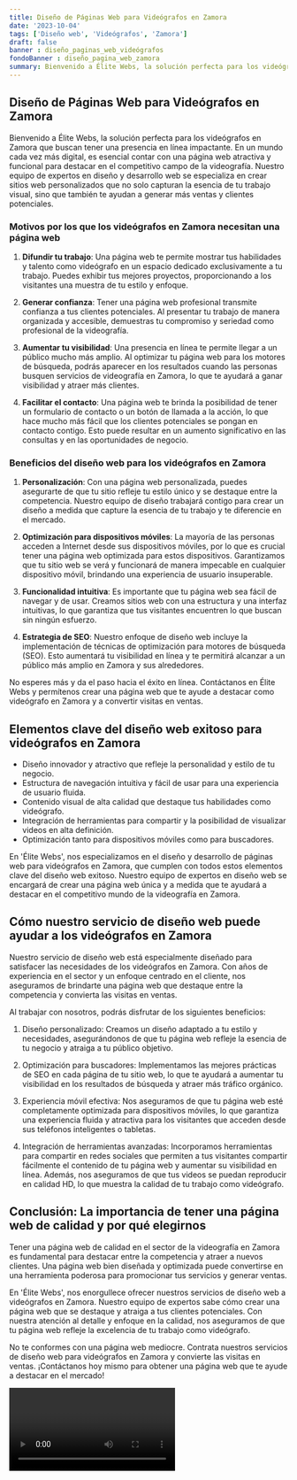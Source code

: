 ```yaml
---
title: Diseño de Páginas Web para Videógrafos en Zamora
date: '2023-10-04'
tags: ['Diseño web', 'Videógrafos', 'Zamora']
draft: false
banner : diseño_paginas_web_videógrafos
fondoBanner : diseño_pagina_web_zamora
summary: Bienvenido a Élite Webs, la solución perfecta para los videógrafos en Zamora que buscan tener una presencia en línea impactante. En un mundo cada vez más digital, es esencial contar con una página web atractiva y funcional para destacar en el competitivo campo de la videografía. Nuestro equipo de expertos en diseño y desarrollo web se especializa en crear sitios web personalizados que no solo capturan la esencia de tu trabajo visual, sino que también te ayudan a generar más ventas y clientes potenciales.
---
```


## Diseño de Páginas Web para Videógrafos en Zamora

Bienvenido a Élite Webs, la solución perfecta para los videógrafos en Zamora que buscan tener una presencia en línea impactante. En un mundo cada vez más digital, es esencial contar con una página web atractiva y funcional para destacar en el competitivo campo de la videografía. Nuestro equipo de expertos en diseño y desarrollo web se especializa en crear sitios web personalizados que no solo capturan la esencia de tu trabajo visual, sino que también te ayudan a generar más ventas y clientes potenciales.

### Motivos por los que los videógrafos en Zamora necesitan una página web

1. **Difundir tu trabajo**: Una página web te permite mostrar tus habilidades y talento como videógrafo en un espacio dedicado exclusivamente a tu trabajo. Puedes exhibir tus mejores proyectos, proporcionando a los visitantes una muestra de tu estilo y enfoque.

2. **Generar confianza**: Tener una página web profesional transmite confianza a tus clientes potenciales. Al presentar tu trabajo de manera organizada y accesible, demuestras tu compromiso y seriedad como profesional de la videografía.

3. **Aumentar tu visibilidad**: Una presencia en línea te permite llegar a un público mucho más amplio. Al optimizar tu página web para los motores de búsqueda, podrás aparecer en los resultados cuando las personas busquen servicios de videografía en Zamora, lo que te ayudará a ganar visibilidad y atraer más clientes.

4. **Facilitar el contacto**: Una página web te brinda la posibilidad de tener un formulario de contacto o un botón de llamada a la acción, lo que hace mucho más fácil que los clientes potenciales se pongan en contacto contigo. Esto puede resultar en un aumento significativo en las consultas y en las oportunidades de negocio.

### Beneficios del diseño web para los videógrafos en Zamora

1. **Personalización**: Con una página web personalizada, puedes asegurarte de que tu sitio refleje tu estilo único y se destaque entre la competencia. Nuestro equipo de diseño trabajará contigo para crear un diseño a medida que capture la esencia de tu trabajo y te diferencie en el mercado.

2. **Optimización para dispositivos móviles**: La mayoría de las personas acceden a Internet desde sus dispositivos móviles, por lo que es crucial tener una página web optimizada para estos dispositivos. Garantizamos que tu sitio web se verá y funcionará de manera impecable en cualquier dispositivo móvil, brindando una experiencia de usuario insuperable.

3. **Funcionalidad intuitiva**: Es importante que tu página web sea fácil de navegar y de usar. Creamos sitios web con una estructura y una interfaz intuitivas, lo que garantiza que tus visitantes encuentren lo que buscan sin ningún esfuerzo.

4. **Estrategia de SEO**: Nuestro enfoque de diseño web incluye la implementación de técnicas de optimización para motores de búsqueda (SEO). Esto aumentará tu visibilidad en línea y te permitirá alcanzar a un público más amplio en Zamora y sus alrededores.

No esperes más y da el paso hacia el éxito en línea. Contáctanos en Élite Webs y permítenos crear una página web que te ayude a destacar como videógrafo en Zamora y a convertir visitas en ventas.

<GifSeo />

<Cta />

## Elementos clave del diseño web exitoso para videógrafos en Zamora

- Diseño innovador y atractivo que refleje la personalidad y estilo de tu negocio.
- Estructura de navegación intuitiva y fácil de usar para una experiencia de usuario fluida.
- Contenido visual de alta calidad que destaque tus habilidades como videógrafo.
- Integración de herramientas para compartir y la posibilidad de visualizar videos en alta definición.
- Optimización tanto para dispositivos móviles como para buscadores.

En 'Élite Webs', nos especializamos en el diseño y desarrollo de páginas web para videógrafos en Zamora, que cumplen con todos estos elementos clave del diseño web exitoso. Nuestro equipo de expertos en diseño web se encargará de crear una página web única y a medida que te ayudará a destacar en el competitivo mundo de la videografía en Zamora.

## Cómo nuestro servicio de diseño web puede ayudar a los videógrafos en Zamora

Nuestro servicio de diseño web está especialmente diseñado para satisfacer las necesidades de los videógrafos en Zamora. Con años de experiencia en el sector y un enfoque centrado en el cliente, nos aseguramos de brindarte una página web que destaque entre la competencia y convierta las visitas en ventas.

Al trabajar con nosotros, podrás disfrutar de los siguientes beneficios:

1. Diseño personalizado: Creamos un diseño adaptado a tu estilo y necesidades, asegurándonos de que tu página web refleje la esencia de tu negocio y atraiga a tu público objetivo.

2. Optimización para buscadores: Implementamos las mejores prácticas de SEO en cada página de tu sitio web, lo que te ayudará a aumentar tu visibilidad en los resultados de búsqueda y atraer más tráfico orgánico.

3. Experiencia móvil efectiva: Nos aseguramos de que tu página web esté completamente optimizada para dispositivos móviles, lo que garantiza una experiencia fluida y atractiva para los visitantes que acceden desde sus teléfonos inteligentes o tabletas.

4. Integración de herramientas avanzadas: Incorporamos herramientas para compartir en redes sociales que permiten a tus visitantes compartir fácilmente el contenido de tu página web y aumentar su visibilidad en línea. Además, nos aseguramos de que tus videos se puedan reproducir en calidad HD, lo que muestra la calidad de tu trabajo como videógrafo.

## Conclusión: La importancia de tener una página web de calidad y por qué elegirnos

Tener una página web de calidad en el sector de la videografía en Zamora es fundamental para destacar entre la competencia y atraer a nuevos clientes. Una página web bien diseñada y optimizada puede convertirse en una herramienta poderosa para promocionar tus servicios y generar ventas.

En 'Élite Webs', nos enorgullece ofrecer nuestros servicios de diseño web a videógrafos en Zamora. Nuestro equipo de expertos sabe cómo crear una página web que se destaque y atraiga a tus clientes potenciales. Con nuestra atención al detalle y enfoque en la calidad, nos aseguramos de que tu página web refleje la excelencia de tu trabajo como videógrafo.

No te conformes con una página web mediocre. Contrata nuestros servicios de diseño web para videógrafos en Zamora y convierte las visitas en ventas. ¡Contáctanos hoy mismo para obtener una página web que te ayude a destacar en el mercado!

<Video />

<CtaBot job='Videógrafos' city='Zamora'/>

<Gmaps query='Zamora+españa+maps' />
